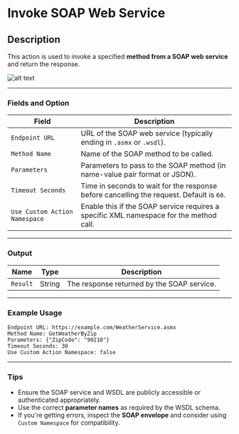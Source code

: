 # Invoke SOAP Web Service

## Description
This action is used to invoke a specified **method from a SOAP web service** and return the response.

![alt text](../../../assets/http/invoke-web-service1.png)


---

### Fields and Option

| **Field**                     | **Description**                                                                 |
|-------------------------------|---------------------------------------------------------------------------------|
| `Endpoint URL`                | URL of the SOAP web service (typically ending in `.asmx` or `.wsdl`).          |
| `Method Name`                 | Name of the SOAP method to be called.                                          |
| `Parameters`                  | Parameters to pass to the SOAP method (in name-value pair format or JSON).     |
| `Timeout Seconds`             | Time in seconds to wait for the response before cancelling the request. Default is `60`. |
| `Use Custom Action Namespace` | Enable this if the SOAP service requires a specific XML namespace for the method call. |

---

### Output

| **Name** | **Type** | **Description**                     |
|----------|----------|-------------------------------------|
| `Result` | String   | The response returned by the SOAP service. |

---

### Example Usage

```plaintext
Endpoint URL: https://example.com/WeatherService.asmx
Method Name: GetWeatherByZip
Parameters: {"ZipCode": "90210"}
Timeout Seconds: 30
Use Custom Action Namespace: false
```

---

### Tips

- Ensure the SOAP service and WSDL are publicly accessible or authenticated appropriately.
- Use the correct **parameter names** as required by the WSDL schema.
- If you're getting errors, inspect the **SOAP envelope** and consider using `Custom Namespace` for compatibility.
